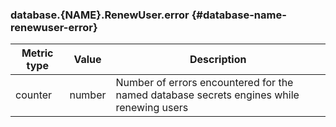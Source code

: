 ### database.{NAME}.RenewUser.error {#database-name-renewuser-error}

Metric type | Value   | Description
----------- | ------- | -----------
counter     | number  | Number of errors encountered for the named database secrets engines while renewing users
